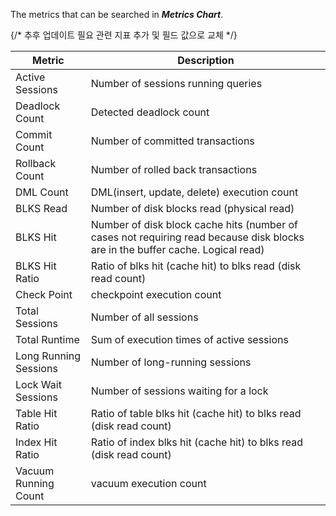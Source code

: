 The metrics that can be searched in **_Metrics Chart_**.

{/* 추후 업데이트 필요 관련 지표 추가 및 필드 값으로 교체 */}

<div class='metric'>

| Metric                | Description                                                                                                                    |
| --------------------- | ------------------------------------------------------------------------------------------------------------------------------ |
| Active Sessions       | Number of sessions running queries                                                                                             |
| Deadlock Count        | Detected deadlock count                                                                                                        |
| Commit Count          | Number of committed transactions                                                                                               |
| Rollback Count        | Number of rolled back transactions                                                                                             |
| DML Count             | DML(insert, update, delete) execution count                                                                                    |
| BLKS Read             | Number of disk blocks read (physical read)                                                                                     |
| BLKS Hit              | Number of disk block cache hits (number of cases not requiring read because disk blocks are in the buffer cache. Logical read) |
| BLKS Hit Ratio        | Ratio of blks hit (cache hit) to blks read (disk read count)                                                                   |
| Check Point           | checkpoint execution count                                                                                                     |
| Total Sessions        | Number of all sessions                                                                                                         |
| Total Runtime         | Sum of execution times of active sessions                                                                                      |
| Long Running Sessions | Number of long-running sessions                                                                                                |
| Lock Wait Sessions    | Number of sessions waiting for a lock                                                                                          |
| Table Hit Ratio       | Ratio of table blks hit (cache hit) to blks read (disk read count)                                                             |
| Index Hit Ratio       | Ratio of index blks hit (cache hit) to blks read (disk read count)                                                             |
| Vacuum Running Count  | vacuum execution count                                                                                                         |

</div>

